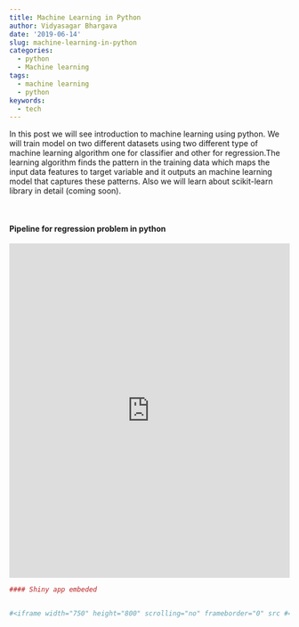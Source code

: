 ```yaml
---
title: Machine Learning in Python
author: Vidyasagar Bhargava
date: '2019-06-14'
slug: machine-learning-in-python
categories:
  - python
  - Machine learning
tags:
  - machine learning
  - python
keywords:
  - tech
---
```






In this post we will see introduction to machine learning using python. We will train model on two different datasets using  two  different type of machine learning algorithm one for classifier and other for regression.The learning algorithm finds the pattern in the training data which maps the input data features to target variable and it outputs an machine learning model that captures these patterns. Also we will learn about scikit-learn library in detail (coming soon). 


<style type="text/css">
   .gist{font-size:13px;line-height:18px;width:60em}
   .gist pre{font-family:Menlo,Monaco,'Bitstream Vera Sans Mono','Courier New',monospace !important}
   .gist-meta{font-family:Arial,sans-serif;font-size:13px !important}
   .gist-meta a{color:#3b5998 !important;font-weight:bold;text-decoration:none}
   .gist-meta a:hover{text-decoration:underline}
</style>



<script src="https://gist.github.com/vidyasagarbhargava/f54a6fcc13e1ec2d32e70ee7fdbd0790.js"></script>


<br>


#### Pipeline for regression problem in python    


<script type="application/javascript" src="https://gist.github.com/vidyasagarbhargava/41f195a6a037bcdf4ffd522826c42c11.js"></script>





<iframe src="https://trello.com/b/rbpEfMld/data-science" frameBorder="0" width="100%" height="600"></iframe> 

```r
#### Shiny app embeded


#<iframe width="750" height="800" scrolling="no" frameborder="0" src #="https://hadley.shinyapps.io/cran-downloads/"></iframe>

```

